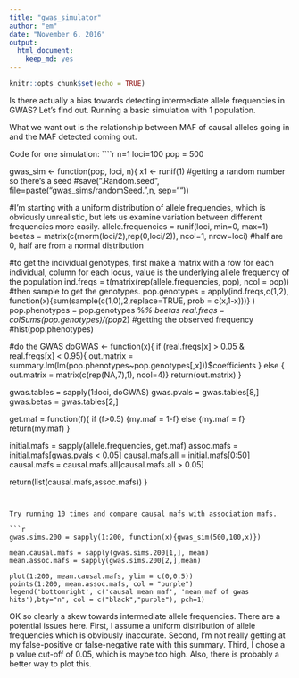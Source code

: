 ```yaml
---
title: "gwas_simulator"
author: "em"
date: "November 6, 2016"
output:
  html_document:
    keep_md: yes
---
```


```r
knitr::opts_chunk$set(echo = TRUE)
```

Is there actually a bias towards detecting intermediate allele frequencies in GWAS? Let's find out. Running a basic simulation with 1 population.

What we want out is the relationship between MAF of causal alleles going in and the MAF detected coming out.

Code for one simulation:
````r
n=1
loci=100
pop = 500

gwas_sim <- function(pop, loci, n){
x1 <- runif(1) #getting a random number so there's a seed
#save(".Random.seed", file=paste("gwas_sims/randomSeed.",n, sep=""))

#I'm starting with a uniform distribution of allele frequencies, which is obviously unrealistic, but lets us examine variation between different frequencies more easily.
allele.frequencies = runif(loci, min=0, max=1) 
beetas = matrix(c(rnorm(loci/2),rep(0,loci/2)), ncol=1, nrow=loci) #half are 0, half are from a normal distribution

#to get the individual genotypes, first make a matrix with a row for each individual, column for each locus, value is the underlying allele frequency of the population
ind.freqs = t(matrix(rep(allele.frequencies, pop), ncol = pop))
#then sample to get the genotypes.
pop.genotypes = apply(ind.freqs,c(1,2), function(x){sum(sample(c(1,0),2,replace=TRUE, prob = c(x,1-x)))} )
pop.phenotypes = pop.genotypes %*% beetas
real.freqs = colSums(pop.genotypes)/(pop*2) #getting the observed frequency
#hist(pop.phenotypes)

#do the GWAS
doGWAS <- function(x){
  if (real.freqs[x] > 0.05 & real.freqs[x] < 0.95){ 
    out.matrix = summary.lm(lm(pop.phenotypes~pop.genotypes[,x]))$coefficients }
  else {
    out.matrix = matrix(c(rep(NA,7),1), ncol=4)}
  return(out.matrix)
}

gwas.tables = sapply(1:loci, doGWAS)
gwas.pvals = gwas.tables[8,]
gwas.betas = gwas.tables[2,]

get.maf = function(f){
if (f>0.5) {my.maf = 1-f}
else {my.maf = f}
return(my.maf)
}

initial.mafs = sapply(allele.frequencies, get.maf)
assoc.mafs = initial.mafs[gwas.pvals < 0.05]
causal.mafs.all = initial.mafs[0:50]
causal.mafs = causal.mafs.all[causal.mafs.all > 0.05]

return(list(causal.mafs,assoc.mafs))
}
```


Try running 10 times and compare causal mafs with association mafs.

```r
gwas.sims.200 = sapply(1:200, function(x){gwas_sim(500,100,x)})

mean.causal.mafs = sapply(gwas.sims.200[1,], mean)
mean.assoc.mafs = sapply(gwas.sims.200[2,],mean)

plot(1:200, mean.causal.mafs, ylim = c(0,0.5))
points(1:200, mean.assoc.mafs, col = "purple")
legend('bottomright', c('causal mean maf', 'mean maf of gwas hits'),bty="n", col = c("black","purple"), pch=1)

```

OK so clearly a skew towards intermediate allele frequencies. There are a potential issues here. First, I assume a uniform distribution of allele frequencies which is obviously inaccurate. Second, I'm not really getting at my false-positive or false-negative rate with this summary. Third, I chose a p value cut-off of 0.05, which is maybe too high. Also, there is probably a better way to plot this.